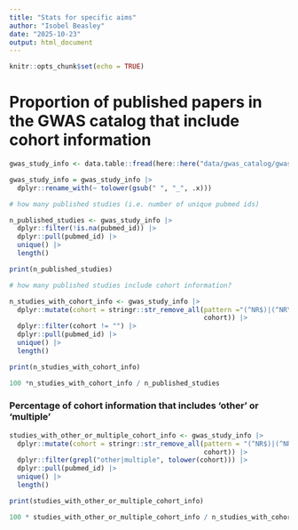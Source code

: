 ```yaml
---
title: "Stats for specific aims"
author: "Isobel Beasley"
date: "2025-10-23"
output: html_document
---
```


```r
knitr::opts_chunk$set(echo = TRUE)
```

# Proportion of published papers in the GWAS catalog that include cohort information 

```r

gwas_study_info <- data.table::fread(here::here("data/gwas_catalog/gwas-catalog-v1.0.3.1-studies-r2025-07-21.tsv"))

gwas_study_info = gwas_study_info |>
  dplyr::rename_with(~ tolower(gsub(" ", "_", .x)))

# how many published studies (i.e. number of unique pubmed ids)

n_published_studies <- gwas_study_info |>
  dplyr::filter(!is.na(pubmed_id)) |>
  dplyr::pull(pubmed_id) |>
  unique() |>
  length()

print(n_published_studies)

# how many published studies include cohort information? 

n_studies_with_cohort_info <- gwas_study_info |>
  dplyr::mutate(cohort = stringr::str_remove_all(pattern ="(^NR$)|(^NR\\|)|(\\|NR$)|(\\|NR\\|)", 
                                                 cohort)) |> 
  dplyr::filter(cohort != "") |>
  dplyr::pull(pubmed_id) |>
  unique() |>
  length()

print(n_studies_with_cohort_info)

100 *n_studies_with_cohort_info / n_published_studies

```

### Percentage of cohort information that includes 'other' or 'multiple'

```r

studies_with_other_or_multiple_cohort_info <- gwas_study_info |>
  dplyr::mutate(cohort = stringr::str_remove_all(pattern = "(^NR$)|(^NR\\|)|(\\|NR$)|(\\|NR\\|)", 
                                                 cohort)) |> 
  dplyr::filter(grepl("other|multiple", tolower(cohort))) |>
  dplyr::pull(pubmed_id) |>
  unique() |>
  length()

print(studies_with_other_or_multiple_cohort_info)

100 * studies_with_other_or_multiple_cohort_info / n_studies_with_cohort_info 

```


